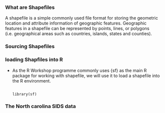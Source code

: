 
### What are Shapefiles

A shapefile is a simple commonly used file format for storing the geometric location and attribute information of geographic features. Geographic features in a shapefile can be represented by points, lines, or polygons (i.e. geographical areas such as countries, islands, states and counties). 

### Sourcing Shapefiles

### loading Shapfiles into R

* As the R Workshop programme commonly uses {sf} as the main R package for working with shapefile, we will use it to load a shapefile into the R environment.
<pre><code>
library(sf)
</code></pre>

### The North carolina SIDS data



